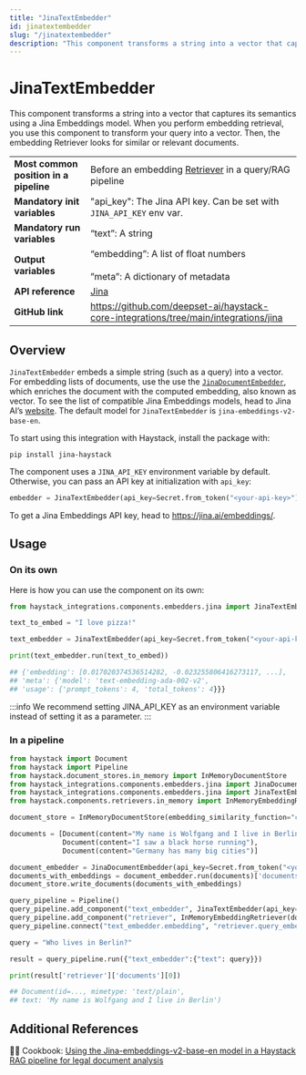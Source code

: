 ```yaml
---
title: "JinaTextEmbedder"
id: jinatextembedder
slug: "/jinatextembedder"
description: "This component transforms a string into a vector that captures its semantics using a Jina Embeddings model. When you perform embedding retrieval, you use this component to transform your query into a vector. Then, the embedding Retriever looks for similar or relevant documents."
---
```


# JinaTextEmbedder

This component transforms a string into a vector that captures its semantics using a Jina Embeddings model. When you perform embedding retrieval, you use this component to transform your query into a vector. Then, the embedding Retriever looks for similar or relevant documents.

|  |  |
| --- | --- |
| **Most common position in a pipeline** | Before an embedding [Retriever](/docs/pipeline-components/retrievers.mdx)  in a query/RAG pipeline |
| **Mandatory init variables** | "api_key": The Jina API key. Can be set with `JINA_API_KEY` env var. |
| **Mandatory run variables** | “text”: A string |
| **Output variables** | “embedding”: A list of float numbers  <br /> <br />”meta”: A dictionary of metadata |
| **API reference** | [Jina](/reference/integrations-jina) |
| **GitHub link** | https://github.com/deepset-ai/haystack-core-integrations/tree/main/integrations/jina |

## Overview

`JinaTextEmbedder` embeds a simple string (such as a query) into a vector. For embedding lists of documents, use the use the [`JinaDocumentEmbedder`](jinadocumentembedder.mdx), which enriches the document with the computed embedding, also known as vector. To see the list of compatible Jina Embeddings models, head to Jina AI’s [website](https://jina.ai/embeddings/). The default model for `JinaTextEmbedder` is `jina-embeddings-v2-base-en`.

To start using this integration with Haystack, install the package with:

```shell
pip install jina-haystack
```

The component uses a `JINA_API_KEY` environment variable by default. Otherwise, you can pass an API key at initialization with `api_key`:

```python
embedder = JinaTextEmbedder(api_key=Secret.from_token("<your-api-key>"))
```

To get a Jina Embeddings API key, head to https://jina.ai/embeddings/.

## Usage

### On its own

Here is how you can use the component on its own:

```python
from haystack_integrations.components.embedders.jina import JinaTextEmbedder

text_to_embed = "I love pizza!"

text_embedder = JinaTextEmbedder(api_key=Secret.from_token("<your-api-key>"))

print(text_embedder.run(text_to_embed))

## {'embedding': [0.017020374536514282, -0.023255806416273117, ...],
## 'meta': {'model': 'text-embedding-ada-002-v2',
## 'usage': {'prompt_tokens': 4, 'total_tokens': 4}}}

```

:::info
We recommend setting JINA_API_KEY as an environment variable instead of setting it as a parameter.
:::

### In a pipeline

```python
from haystack import Document
from haystack import Pipeline
from haystack.document_stores.in_memory import InMemoryDocumentStore
from haystack_integrations.components.embedders.jina import JinaDocumentEmbedder
from haystack_integrations.components.embedders.jina import JinaTextEmbedder
from haystack.components.retrievers.in_memory import InMemoryEmbeddingRetriever

document_store = InMemoryDocumentStore(embedding_similarity_function="cosine")

documents = [Document(content="My name is Wolfgang and I live in Berlin"),
             Document(content="I saw a black horse running"),
             Document(content="Germany has many big cities")]

document_embedder = JinaDocumentEmbedder(api_key=Secret.from_token("<your-api-key>"))
documents_with_embeddings = document_embedder.run(documents)['documents']
document_store.write_documents(documents_with_embeddings)

query_pipeline = Pipeline()
query_pipeline.add_component("text_embedder", JinaTextEmbedder(api_key=Secret.from_token("<your-api-key>")))
query_pipeline.add_component("retriever", InMemoryEmbeddingRetriever(document_store=document_store))
query_pipeline.connect("text_embedder.embedding", "retriever.query_embedding")

query = "Who lives in Berlin?"

result = query_pipeline.run({"text_embedder":{"text": query}})

print(result['retriever']['documents'][0])

## Document(id=..., mimetype: 'text/plain',
## text: 'My name is Wolfgang and I live in Berlin')

```

## Additional References

:cook: Cookbook: [Using the Jina-embeddings-v2-base-en model in a Haystack RAG pipeline for legal document analysis](https://haystack.deepset.ai/cookbook/jina-embeddings-v2-legal-analysis-rag)

